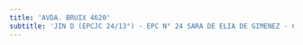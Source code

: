 ```yaml
---
title: 'AVDA. BRUIX 4620'
subtitle: 'JIN D (EPCJC 24/13°) - EPC N° 24 SARA DE ELIA DE GIMENEZ - CECIE N° 13 MARTIN LUTHER KING'
---
```


#

